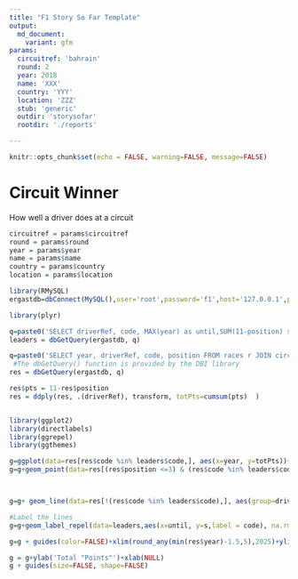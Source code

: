 ```yaml
---
title: "F1 Story So Far Template"
output:
  md_document:
    variant: gfm
params:
  circuitref: 'bahrain'
  round: 2
  year: 2018
  name: 'XXX'
  country: 'YYY'
  location: 'ZZZ'
  stub: 'generic'
  outdir: 'storysofar'
  rootdir: './reports'

---
```


```r
knitr::opts_chunk$set(echo = FALSE, warning=FALSE, message=FALSE)
```
# Circuit Winner

How well a driver does at a circuit

```r

circuitref = params$circuitref
round = params$round
year = params$year
name = params$name
country = params$country
location = params$location

library(RMySQL)
ergastdb=dbConnect(MySQL(),user='root',password='f1',host='127.0.0.1',port=3399,dbname='ergastdb')
```



```r
library(plyr)

q=paste0('SELECT driverRef, code, MAX(year) as until,SUM(11-position) s FROM races r JOIN circuits c JOIN results rs JOIN drivers d WHERE r.circuitId=c.circuitId AND r.raceId=rs.raceId AND position<=10 AND d.driverID=rs.driverId AND circuitref="',circuitref,'" GROUP BY driverRef, code  DESC ORDER BY s DESC LIMIT 10')
leaders = dbGetQuery(ergastdb, q)

q=paste0('SELECT year, driverRef, code, position FROM races r JOIN circuits c JOIN results rs JOIN drivers d WHERE r.circuitId=c.circuitId AND r.raceId=rs.raceId AND position<=10 AND d.driverID=rs.driverId AND circuitref="',circuitref,'" ORDER BY year')
 #The dbGetQuery() function is provided by the DBI library
res = dbGetQuery(ergastdb, q)

res$pts = 11-res$position
res = ddply(res, .(driverRef), transform, totPts=cumsum(pts)  )


library(ggplot2)
library(directlabels)
library(ggrepel)
library(ggthemes)

g=ggplot(data=res[res$code %in% leaders$code,], aes(x=year, y=totPts))+ geom_step(aes(col=code))
g=g+geom_point(data=res[(res$position <=3) & (res$code %in% leaders$code),],aes( size=factor(position),shape=factor(position),col=code)) + scale_size_manual(values=c(2,1.2,0.8)) + scale_shape_manual(values=c(2,6,1))



g=g+ geom_line(data=res[!(res$code %in% leaders$code),], aes(group=driverRef),col='grey')

#Label the lines
g=g+geom_label_repel(data=leaders,aes(x=until, y=s,label = code), na.rm = TRUE, arrow = arrow(length = unit(0.01, 'npc')), nudge_y =3, nudge_x =2, segment.size = 0.2,size=2)

g=g + guides(color=FALSE)+xlim(round_any(min(res$year)-1.5,5),2025)+ylim(0,110)+theme_bw()+ggtitle(paste0('F1 ',country,' - ',name,', ',location ,' - Driver Performance, ',min(res$year),' to ',max(res$year)))

g = g+ylab('Total "Points"')+xlab(NULL)
g + guides(size=FALSE, shape=FALSE)
```
